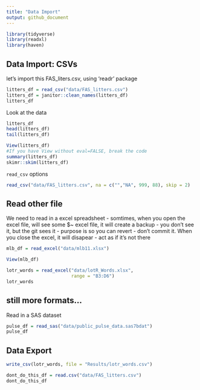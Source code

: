 ```yaml
---
title: "Data Import"
output: github_document
---
```


```r
library(tidyverse)
library(readxl)
library(haven)
```


## Data Import: CSVs

let's import this FAS_liters.csv, using 'readr' package

```r
litters_df = read_csv("data/FAS_litters.csv")
litters_df = janitor::clean_names(litters_df)
litters_df

```

Look at the data

```r
litters_df
head(litters_df)
tail(litters_df)
```


```r
View(litters_df)
#If you have View without eval=FALSE, break the code
summary(litters_df)
skimr::skim(litters_df)
```

`read_csv` options

```r
read_csv("data/FAS_litters.csv", na = c("","NA", 999, 88), skip = 2)

```

## Read other file

We need to read in a excel spreadsheet
- somtimes, when you open the excel file, will see some $~ excel file, it will create a backup
- you don't see it, but the git sees it
- purpose is so you can revert
- don't commit it. When you close the excel, it will disapear
- act as if it's not there

```r
mlb_df = read_excel("data/mlb11.xlsx")

```

```r
View(mlb_df)
```

```r
lotr_words = read_excel("data/lotR_Words.xlsx",
                        range = "B3:D6")
lotr_words
```


## still more formats...

Read in a SAS dataset

```r
pulse_df = read_sas("data/public_pulse_data.sas7bdat")
pulse_df
```


## Data Export

```r

write_csv(lotr_words, file = "Results/lotr_words.csv")

dont_do_this_df = read.csv("data/FAS_litters.csv")
dont_do_this_df
```

















